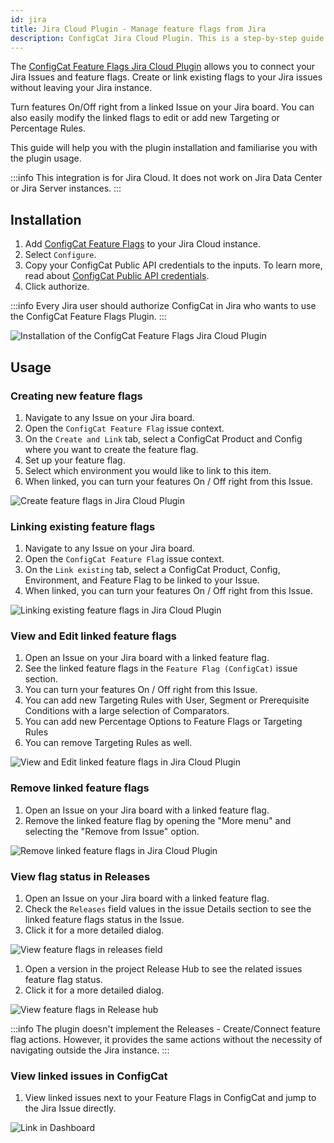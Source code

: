 ```yaml
---
id: jira
title: Jira Cloud Plugin - Manage feature flags from Jira
description: ConfigCat Jira Cloud Plugin. This is a step-by-step guide on how to connect and manage feature flags from Jira Cloud boards.
---
```


The <a href="https://marketplace.atlassian.com/1222421" target="_blank">ConfigCat Feature Flags Jira Cloud Plugin</a> allows you to connect your Jira Issues and feature flags. Create or link existing flags to your Jira issues without leaving your Jira instance.

Turn features On/Off right from a linked Issue on your Jira board. You can also easily modify the linked flags to edit or add new Targeting or Percentage Rules.

This guide will help you with the plugin installation and familiarise you with the plugin usage.

:::info
This integration is for Jira Cloud. It does not work on Jira Data Center or Jira Server instances.
:::

## Installation

1. Add <a href="https://marketplace.atlassian.com/1222421" target="_blank">ConfigCat Feature Flags</a> to your Jira Cloud instance.
2. Select `Configure`.
3. Copy your ConfigCat Public API credentials to the inputs. To learn more, read about <a href="https://app.configcat.com/my-account/public-api-credentials" target="_blank">ConfigCat Public API credentials</a>.
4. Click authorize.

:::info
Every Jira user should authorize ConfigCat in Jira who wants to use the ConfigCat Feature Flags Plugin.
:::

<img src="/docs/assets/jira/auth.gif" className="zoomable" alt="Installation of the ConfigCat Feature Flags Jira Cloud Plugin" />

## Usage

### Creating new feature flags

1. Navigate to any Issue on your Jira board.
2. Open the `ConfigCat Feature Flag` issue context.
3. On the `Create and Link` tab, select a ConfigCat Product and Config where you want to create the feature flag.
4. Set up your feature flag.
5. Select which environment you would like to link to this item.
6. When linked, you can turn your features On / Off right from this Issue.

<img src="/docs/assets/jira/create-link.gif" className="zoomable" alt="Create feature flags in Jira Cloud Plugin" />

### Linking existing feature flags

1. Navigate to any Issue on your Jira board.
2. Open the `ConfigCat Feature Flag` issue context.
3. On the `Link existing` tab, select a ConfigCat Product, Config, Environment, and Feature Flag to be linked to your Issue.
4. When linked, you can turn your features On / Off right from this Issue.

<img src="/docs/assets/jira/link-existing.gif" className="zoomable" alt="Linking existing feature flags in Jira Cloud Plugin" />

### View and Edit linked feature flags

1. Open an Issue on your Jira board with a linked feature flag.
2. See the linked feature flags in the `Feature Flag (ConfigCat)` issue section.
3. You can turn your features On / Off right from this Issue.
4. You can add new Targeting Rules with User, Segment or Prerequisite Conditions with a large selection of Comparators.
5. You can add new Percentage Options to Feature Flags or Targeting Rules
6. You can remove Targeting Rules as well.

<img src="/docs/assets/jira/edit-ff.gif" className="zoomable" alt="View and Edit linked feature flags in Jira Cloud Plugin" />

### Remove linked feature flags

1. Open an Issue on your Jira board with a linked feature flag.
2. Remove the linked feature flag by opening the "More menu" and selecting the "Remove from Issue" option.

<img src="/docs/assets/jira/remove-ff.gif" className="zoomable" alt="Remove linked feature flags in Jira Cloud Plugin" />


### View flag status in Releases

1. Open an Issue on your Jira board with a linked feature flag.
2. Check the `Releases` field values in the issue Details section to see the linked feature flags status in the Issue.
3. Click it for a more detailed dialog.

<img src="/docs/assets/jira/release-field.gif" className="zoomable" alt="View feature flags in releases field" />

1. Open a version in the project Release Hub to see the related issues feature flag status.
2. Click it for a more detailed dialog.

<img src="/docs/assets/jira/release-hub.gif" className="zoomable" alt="View feature flags in Release hub" />

:::info
The plugin doesn't implement the Releases - Create/Connect feature flag actions. However, it provides the same actions without the necessity of navigating outside the Jira instance.
:::

### View linked issues in ConfigCat

1. View linked issues next to your Feature Flags in ConfigCat and jump to the Jira Issue directly.

<img src="/docs/assets/jira/open-from-dashboard.gif" className="zoomable" alt="Link in Dashboard" />